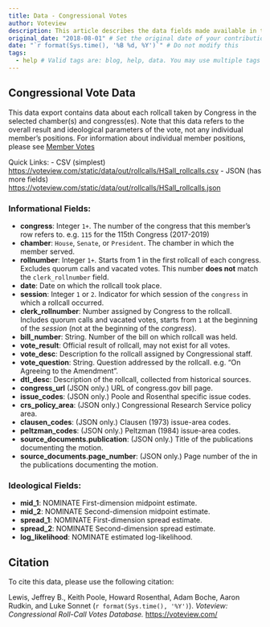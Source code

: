 ```yaml
---
title: Data - Congressional Votes
author: Voteview
description: This article describes the data fields made available in the "Congressional Votes" data download
original_date: "2018-08-01" # Set the original date of your contribution in YYYY-MM-DD format here.
date: "`r format(Sys.time(), '%B %d, %Y')`" # Do not modify this
tags:
  - help # Valid tags are: blog, help, data. You may use multiple tags for a post
---
```


## Congressional Vote Data

This data export contains data about each rollcall taken by Congress in the selected chamber(s) and congress(es). Note that this data refers to the overall result and ideological parameters of the vote, not any individual member's positions. For information about individual member positions, please see [Member Votes](/articles/data_help_votes)

Quick Links:
- CSV (simplest) [https://voteview.com/static/data/out/rollcalls/HSall_rollcalls.csv](https://voteview.com/static/data/out/rollcalls/HSall_rollcalls.csv)
- JSON (has more fields) [https://voteview.com/static/data/out/rollcalls/HSall_rollcalls.json](https://voteview.com/static/data/out/rollcalls/HSall_rollcalls.json)

### Informational Fields:

* **congress**: Integer `1+`. The number of the congress that this member's row refers to. e.g. `115` for the 115th Congress (2017-2019)
* **chamber**: `House`, `Senate`, or `President`. The chamber in which the member served.
* **rollnumber**: Integer `1+`. Starts from 1 in the first rollcall of each congress. Excludes quorum calls and vacated votes. This number **does not** match the `clerk_rollnumber` field.
* **date**: Date on which the rollcall took place.
* **session**: Integer `1` or `2`. Indicator for which session of the `congress` in which a rollcall occurred.
* **clerk_rollnumber**: Number assigned by Congress to the rollcall. Includes quorum calls and vacated votes, starts from `1` at the beginning of the *session* (not at the beginning of the *congress*).
* **bill_number**: String. Number of the bill on which rollcall was held.
* **vote_result**: Official result of rollcall, may not exist for all votes.
* **vote_desc**: Description fo the rollcall assigned by Congressional staff.
* **vote_question**: String. Question addressed by the rollcall. e.g. "On Agreeing to the Amendment".
* **dtl_desc**: Description of the rollcall, collected from historical sources.
* **congress_url** (JSON only.) URL of congress.gov bill page.
* **issue_codes**: (JSON only.) Poole and Rosenthal specific issue codes.
* **crs_policy_area**: (JSON only.) Congressional Research Service policy area.
* **clausen_codes**: (JSON only.) Clausen (1973) issue-area codes.
* **peltzman_codes**: (JSON only.) Peltzman (1984) issue-area codes.
* **source_documents.publication**: (JSON only.) Title of the publications documenting the motion.
* **source_documents.page_number**: (JSON only.) Page number of the in the publications documenting the motion.



### Ideological Fields:

* **mid_1**: NOMINATE First-dimension midpoint estimate.
* **mid_2**: NOMINATE Second-dimension midpoint estimate.
* **spread_1**: NOMINATE First-dimension spread estimate.
* **spread_2**: NOMINATE Second-dimension spread estimate.
* **log_likelihood**: NOMINATE estimated log-likelihood.

## Citation

To cite this data, please use the following citation:

Lewis, Jeffrey B., Keith Poole, Howard Rosenthal, Adam Boche, Aaron Rudkin, and Luke Sonnet (`r format(Sys.time(), '%Y')`). *Voteview: Congressional Roll-Call Votes Database.* [https://voteview.com/](https://voteview.com/)
